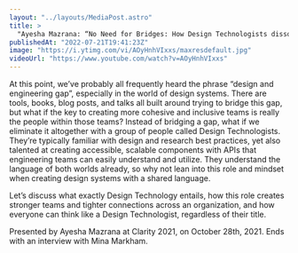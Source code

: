 ```yaml
---
layout: "../layouts/MediaPost.astro"
title: >
  "Ayesha Mazrana: “No Need for Bridges: How Design Technologists dissolve design & engineering gap”"
publishedAt: "2022-07-21T19:41:23Z"
image: "https://i.ytimg.com/vi/AOyHnhVIxxs/maxresdefault.jpg"
videoUrl: "https://www.youtube.com/watch?v=AOyHnhVIxxs"
---
```


At this point, we’ve probably all frequently heard the phrase “design and engineering gap”, especially in the world of design systems. There are tools, books, blog posts, and talks all built around trying to bridge this gap, but what if the key to creating more cohesive and inclusive teams is really the people within those teams? Instead of bridging a gap, what if we eliminate it altogether with a group of people called Design Technologists. They’re typically familiar with design and research best practices, yet also talented at creating accessible, scalable components with APIs that engineering teams can easily understand and utilize. They understand the language of both worlds already, so why not lean into this role and mindset when creating design systems with a shared language.

Let’s discuss what exactly Design Technology entails, how this role creates stronger teams and tighter connections across an organization, and how everyone can think like a Design Technologist, regardless of their title.

Presented by Ayesha Mazrana at Clarity 2021, on October 28th, 2021. Ends with an interview with Mina Markham.

